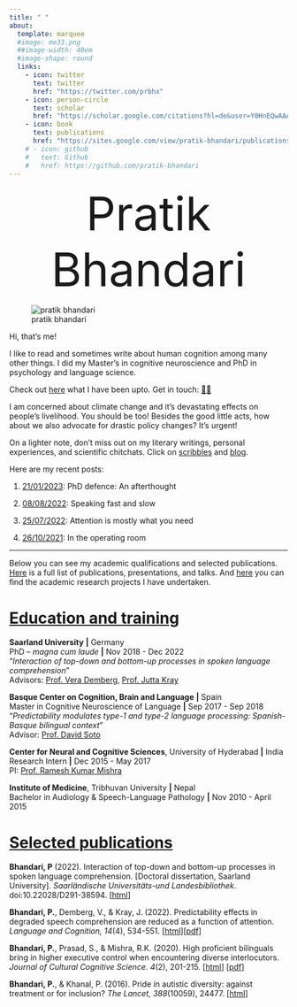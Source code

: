 ```yaml
---
title: " "
about:
  template: marquee
  #image: me33.png
  ##image-width: 40em
  #image-shape: round
  links:
    - icon: twitter
      text: twitter
      href: "https://twitter.com/prbhx"
    - icon: person-circle
      text: scholar
      href: "https://scholar.google.com/citations?hl=de&user=Y0HnEQwAAAAJ&view_op=list_works&sortby=pubdate"
    - icon: book
      text: publications
      href: "https://sites.google.com/view/pratik-bhandari/publications"
    # - icon: github
    #   text: Github
    #   href: https://github.com/pratik-bhandari
---
```


<div style="text-align: center; font-size: 5.99em;">Pratik Bhandari</div>
<!-- # Pratik Bhandari -->

![pratik bhandari](me33.png){fig-align="center"}


Hi, that's me!

I like to read and sometimes write about human cognition among many other things.
I did my Master’s in cognitive neuroscience and PhD in psychology and language science.
<!-- See my [publications](http://sites.google.com/view/pratik-bhandari/publications) and [projects](./contents/projects/index.html). -->

Check out [here](./contents/news/index.html) what I have been upto. Get in touch: [👥💬](./contents/contact.html)

I am concerned about climate change and it's devastating effects on people's livelihood.
You should be too!
Besides the good little acts, how about we also advocate for drastic policy changes?
It's urgent!

On a lighter note, don't miss out on my literary writings, personal experiences, and scientific chitchats. Click on [scribbles](./contents/literature/index.html) and [blog](./contents/blog/index.html).

Here are my recent posts:

<!-- 1. [13/03/2023](./contents/blog/posts/2023-03-13_nepal-iq-myth/index.html): The danger and false promise of IQ -->
    
1. [21/01/2023](./contents/blog/posts/2023-01-21_phd-afterthought/index.html): PhD defence: An afterthought
    
2. [08/08/2022](./contents/blog/posts/2022-08-08_speech-rate/index.html): Speaking fast and slow
    
3. [25/07/2022](./contents/blog/posts/2022-07-25_attention-prediction/index.html): Attention is mostly what you need
    
4. [26/10/2021](./contents/literature/posts/2021-10-26-operation-room/index.html): In the operating room

---

Below you can see my academic qualifications and selected publications.
[Here](http://sites.google.com/view/pratik-bhandari/publications) is a full list of publications, presentations, and talks.
And [here](./contents/projects/index.html) you can find the academic research projects I have undertaken.


<u><h1 style="text-align: left;">Education and training</h1></u>
<!-- ## Education and training {#education} -->

**Saarland University** **|** Germany\
PhD -- *magna cum laude* **|** Nov 2018 - Dec 2022\
"*Interaction of top-down and bottom-up processes in spoken language comprehension*"\
Advisors: [Prof. Vera Demberg](https://www.uni-saarland.de/lehrstuhl/demberg/members/verademberg.html), [Prof. Jutta Kray](https://www.uni-saarland.de/lehrstuhl/kray/team/jk.html)

**Basque Center on Cognition, Brain and Language** **|** Spain\
Master in Cognitive Neuroscience of Language **|** Sep 2017 - Sep 2018\
"*Predictability modulates type-1 and type-2 language processing: Spanish-Basque bilingual context*"\
Advisor: [Prof. David Soto](https://www.bcbl.eu/en/conocenos/equipo/david-soto)

**Center for Neural and Cognitive Sciences**, University of Hyderabad **|** India\
Research Intern **|** Dec 2015 - May 2017\
PI: [Prof. Ramesh Kumar Mishra](https://scholar.google.com/citations?user=aWaIy0sAAAAJ&hl=en&oi=ao)

**Institute of Medicine**, Tribhuvan University **|** Nepal\
Bachelor in Audiology & Speech-Language Pathology **|** Nov 2010 - April 2015


<u><h1 style="text-align: left;">Selected publications</h1></u>
<!-- ## Selected publications {#publications} -->

<!-- **Bhandari, P.**, Demberg, V., & Kray, J. (*under review*). Speaking fast and slow: How speech rate modulates contextual facilitation of degraded speech comprehension. -->

**Bhandari, P** (2022). Interaction of top-down and bottom-up processes in spoken language comprehension. [Doctoral dissertation, Saarland University]. *Saarländische Universitäts-und Landesbibliothek*. doi:10.22028/D291-38594. [[html](https://pratik-bhandari.github.io/contents/html-phd/index.html/)]

**Bhandari, P.**, Demberg, V., & Kray, J. (2022). Predictability effects in degraded speech comprehension are reduced as a function of attention. *Language and Cognition, 14*(4), 534-551. [[html](https://doi.org/10.1017/langcog.2022.16)][[pdf](https://mfr.osf.io/render?url=https%3A%2F%2Fosf.io%2Fdownload%2Ftdvhs%2F%3Fdirect%3D%26mode%3Drender)]

<!-- **Bhandari, P.**, Demberg, V., & Kray, J. (2021). Semantic predictability facilitates comprehension of degraded speech in a graded manner. *Frontiers in Psychology, 12*, 714485 [[html](https://doi.org/10.3389/fpsyg.2021.714485)] [[pdf](https://mfr.osf.io/render?url=https%3A%2F%2Fosf.io%2Fdownload%2Fnuv36%2F%3Fdirect%3D%26mode%3Drender)] -->

**Bhandari, P.**, Prasad, S., & Mishra, R.K. (2020). High proficient bilinguals bring in higher executive control when encountering diverse interlocutors. *Journal of Cultural Cognitive Science. 4*(2), 201-215. [[html](https://doi.org/10.1007/s41809-020-00060-7)] [[pdf](https://mfr.osf.io/render?url=https%3A%2F%2Fosf.io%2Fdownload%2Ffm8da%2F%3Fdirect%3D%26mode%3Drender)]

<!-- Mishra, R. K., Padmanabhuni, M., **Bhandari, P.**, Viswambharan, S., & Prasad, S. G. (2018) Language proficiency does not modulate executive control in older bilinguals. *Aging, Neuropsychology and Cognition. 26*(6), 920-951. [[html](https://doi.org/10.1080/13825585.2018.1562029)] [[pdf](https://www.tandfonline.com/doi/pdf/10.1080/13825585.2018.1562029)] -->

**Bhandari, P.**, & Khanal, P. (2016). Pride in autistic diversity: against treatment or for inclusion? *The Lancet, 388*(10059), 24477. [[html](https://doi.org/10.1016/S0140-6736(16)32176-6)]
